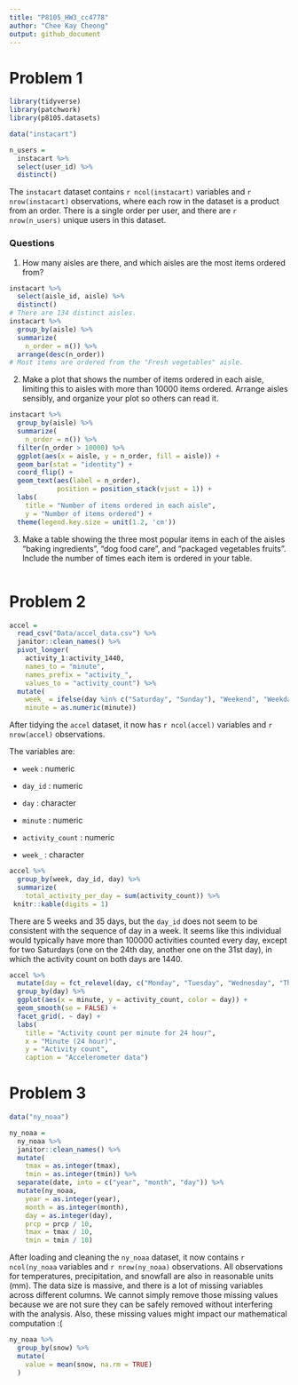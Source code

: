 ```yaml
---
title: "P8105_HW3_cc4778"
author: "Chee Kay Cheong"
output: github_document
---
```


# Problem 1

```r
library(tidyverse)
library(patchwork)
library(p8105.datasets)

data("instacart")
```

```r
n_users =  
  instacart %>% 
  select(user_id) %>% 
  distinct()
```

The `instacart` dataset contains `r ncol(instacart)` variables and `r nrow(instacart)` observations, where each row in the dataset is a product from an order. There is a single order per user, and there are `r nrow(n_users)` unique users in this dataset.

### Questions

1. How many aisles are there, and which aisles are the most items ordered from?
```r
instacart %>% 
  select(aisle_id, aisle) %>% 
  distinct() 
# There are 134 distinct aisles.
instacart %>% 
  group_by(aisle) %>% 
  summarize(
    n_order = n()) %>% 
  arrange(desc(n_order))
# Most items are ordered from the "Fresh vegetables" aisle.
```

2. Make a plot that shows the number of items ordered in each aisle, limiting this to aisles with more than 10000 items ordered. Arrange aisles sensibly, and organize your plot so others can read it.
```r
instacart %>% 
  group_by(aisle) %>% 
  summarize(
    n_order = n()) %>% 
  filter(n_order > 10000) %>% 
  ggplot(aes(x = aisle, y = n_order, fill = aisle)) +
  geom_bar(stat = "identity") +
  coord_flip() +
  geom_text(aes(label = n_order),
            position = position_stack(vjust = 1)) +
  labs(
    title = "Number of items ordered in each aisle",
    y = "Number of items ordered") +
  theme(legend.key.size = unit(1.2, 'cm'))
```

3. Make a table showing the three most popular items in each of the aisles “baking ingredients”, “dog food care”, and “packaged vegetables fruits”. Include the number of times each item is ordered in your table.
```r

```


# Problem 2

```r
accel = 
  read_csv("Data/accel_data.csv") %>% 
  janitor::clean_names() %>% 
  pivot_longer(
    activity_1:activity_1440,
    names_to = "minute",
    names_prefix = "activity_",
    values_to = "activity_count") %>% 
  mutate(
    week_ = ifelse(day %in% c("Saturday", "Sunday"), "Weekend", "Weekday"),
    minute = as.numeric(minute))
```
After tidying the `accel` dataset, it now has `r ncol(accel)` variables and `r nrow(accel)` observations.

The variables are:

* `week` : numeric 

* `day_id` : numeric

* `day` : character

* `minute` : numeric

* `activity_count` : numeric

* `week_` : character

```r
accel %>% 
  group_by(week, day_id, day) %>% 
  summarize(
    total_activity_per_day = sum(activity_count)) %>% 
 knitr::kable(digits = 1)
```
There are 5 weeks and 35 days, but the `day_id` does not seem to be consistent with the sequence of day in a week. 
It seems like this individual would typically have more than 100000 activities counted every day, except for two Saturdays 
(one on the 24th day, another one on the 31st day), in which the activity count on both days are 1440. 

```r
accel %>% 
  mutate(day = fct_relevel(day, c("Monday", "Tuesday", "Wednesday", "Thursday", "Friday", "Saturday", "Sunday"))) %>% 
  group_by(day) %>% 
  ggplot(aes(x = minute, y = activity_count, color = day)) +
  geom_smooth(se = FALSE) + 
  facet_grid(. ~ day) + 
  labs(
    title = "Activity count per minute for 24 hour",
    x = "Minute (24 hour)",
    y = "Activity count",
    caption = "Accelerometer data")
```



# Problem 3

```r
data("ny_noaa")

ny_noaa =
  ny_noaa %>%  
  janitor::clean_names() %>% 
  mutate(
    tmax = as.integer(tmax),
    tmin = as.integer(tmin)) %>% 
  separate(date, into = c("year", "month", "day")) %>% 
  mutate(ny_noaa,
    year = as.integer(year),
    month = as.integer(month),
    day = as.integer(day),
    prcp = prcp / 10,
    tmax = tmax / 10,
    tmin = tmin / 10)
```
After loading and cleaning the `ny_noaa` dataset, it now contains `r ncol(ny_noaa` variables and `r nrow(ny_noaa)` observations. All observations for temperatures, precipitation, and snowfall are also in reasonable units (mm). The data size is massive, and there is a lot of missing variables across different columns. We cannot simply remove those missing values because we are not sure they can be safely removed without interfering with the analysis. Also, these missing values might impact our mathematical computation :( 

```r
ny_noaa %>% 
  group_by(snow) %>% 
  mutate(
    value = mean(snow, na.rm = TRUE)
  )
  
  
```






